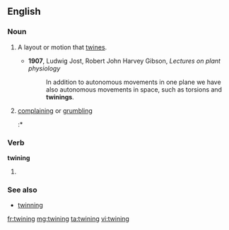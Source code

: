 ==English==

===Noun===
{{en-noun|s|-}}

# {{countable}} A layout or motion that [[twine]]s.
#* '''1907''', Ludwig Jost, Robert John Harvey Gibson, ''Lectures on plant physiology''
#*: In addition to autonomous movements in one plane we have also autonomous movements in space, such as torsions and '''twinings'''.
# {{British|uncountable|regional|West|_|Cumbria}} [[complaining]] or [[grumbling]]
#:*{{quote-news |year=2009 |date=November 23 |author=agency. |title=Cockermouth starts journey back from flood devastation |work=The Guardian |url= |page= |passage=''Canon Bryan Rowe, quoted in the article''. It's going to take months to put right. But you won't hear any twining [Cumbrian dialect for moaning]. Nobody is going: 'Woe is us'. Everybody is just trying to help somebody else.}}

===Verb===
'''twining'''

# {{past of|twine}}

===See also===
*[[twinning]]

[[fr:twining]]
[[mg:twining]]
[[ta:twining]]
[[vi:twining]]